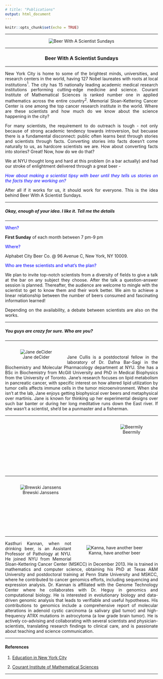 ```yaml
---
# title: "Publications"
output: html_document
---
```


```r
knitr::opts_chunk$set(echo = TRUE)
```

<style>
body {
text-align: justify}
figure figcaption {
    text-align: center;}
</style>

---

<div style="text-align:center" markdown="1">

![](BWASS.jpeg "Beer With A Scientist Sundays")
</div>

---

<center> <h3>Beer With A Scientist Sundays</h3> </center>

---

New York City is home to some of the brightest minds, universities, and research centers in the world, having 127 Nobel laureates with roots at local institutions$^1$. The city has 15 nationally leading academic medical research institutions performing cutting-edge medicine and science. Courant Institute of Mathematical Sciences is ranked number one in applied mathematics across the entire country$^{2}$. Memorial Sloan-Kettering Cancer Center is one among the top cancer research institute in the world. Where are these scientists and how much do we know about the science happening in the city? 

For many scientists, the requirement to do outreach is tough - not only because of strong academic tendency towards introversion, but becuase there is a fundamental disconnect: public often learns best through stories and scientists through facts. Converting stories into facts doesn't come naturally to us, as hardcore scientists we are. How about converting facts into stories? Great! Now, how do we do that?

We at NYU thought long and hard at this problem (in a bar actually) and had our stroke of enlightment delivered through a great beer - 

<span style="color:blue"> _How about making a scientist tipsy with beer until they tells us stories on the facts they are working on?_ </span>

After all if it works for us, it should work for everyone. This is the idea behind Beer With A Scientist Sundays.

---

##### Okay, enough of your idea. I like it. Tell me the details

---

<span style="color:blue"> When? </span> 

**First Sunday** of each month between 7 pm-9 pm 

<span style="color:blue"> Where? </span> 

Alphabet City Beer Co. @ 96 Avenue C, New York, NY 10009.

<span style="color:blue"> Who are these scientists and what's the plan?</span> 

We plan to invite top-notch scientists from a diversity of fields to give a talk at the bar on any subject they choose. After the talk a question-answer session is planned. Thereafter, the audience are welcome to mingle with the scientist to get to know them and their work better. We aim to achieve a linear relationship between the number of beers consumed and fascinating information learned!

Depending on the availability, a debate between scientists are also on the works.

---

##### You guys are crazy for sure. Who are you?

---

<figure style="float:left;">
  <img alt="Jane deCider" src="Jane.jpeg" hspace="10" />
  <figcaption> Jane deCider </figcaption>
</figure>

<br>

Jane Cullis is a postdoctoral fellow in the laboratory of Dr. Dafna Bar-Sagi in the Biochemistry and Molecular Pharmacology department at NYU. She has a BSc in Biochemistry from McGill University and PhD in Medical Biophysics from the University of Toronto. Jane’s research focuses on lipid metabolism in pancreatic cancer, with specific interest on how altered lipid utilization by tumor cells affects immune cells in the tumor microenvironment. When she isn’t at the lab, Jane enjoys getting biophysical over beers and metaphysical over martinis. Jane is known for thinking up her experimental designs over such bar banter or during her long meditative runs down the East river. If she wasn’t a scientist, she’d be a punmaster and a fisherman. 

---

<figure style="float:right;">
  <img alt="Beermily" src="Emily.jpeg" hspace="10" />
  <figcaption> Beermily </figcaption>
</figure>

<br> <br> <br> <br> <br> <br> <br> <br> <br> <br>

---

<figure style="float:left;">
  <img alt="Brewski Janssens" src="Bryce.png" hspace="10" />
  <figcaption> Brewski Janssens </figcaption>
</figure>

<br> <br> <br> <br> <br> <br> <br> <br> <br> <br>

---

<figure style="float:right;">
  <img alt="Kanna, have another beer" src="Kasthuri.jpeg" hspace="10" />
  <figcaption> Kanna, have another beer </figcaption>
</figure>

Kasthuri Kannan, when not drinking beer, is an Assistant Professor of Pathology at NYU. He joined NYU from Memorial Sloan-Kettering Cancer Center (MSKCC) in December 2013. He is trained in mathematics and computer science, obtaining his PhD at Texas A&M University and postdoctoral training at Penn State University and MSKCC, where he contributed to cancer genomics efforts, including sequencing and expression analysis. Dr. Kannan is affiliated with the Genome Technology Center where he collaborates with Dr. Heguy in genomics and computational biology. He is interested in evolutionary biology and data-driven genomic analysis that leads to verifiable and useful hypotheses. His contributions to genomics include a comprehensive report of molecular alterations in adenoid cystic carcinoma (a salivary glad tumor) and high-frequency ATRX mutations in astrocytoma (a low grade brain tumor). He is actively co-advising and collaborating with several scientists and physician-scientists, translating research findings to clinical care, and is passionate about teaching and science communication.

---

#### References

1. [Education in New York City](https://en.wikipedia.org/wiki/Education_in_New_York_City)

2. [Courant Institute of Mathematical Sciences](https://en.wikipedia.org/wiki/Courant_Institute_of_Mathematical_Sciences)

---